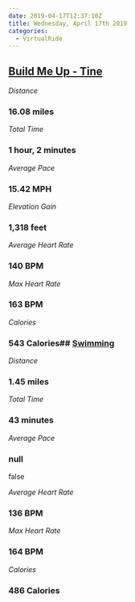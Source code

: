 ```yaml
---
date: 2019-04-17T12:37:10Z
title: Wednesday, April 17th 2019
categories:
  - VirtualRide
---
```

## [Build Me Up - Tine](https://www.strava.com/activities/2296665859)

_Distance_

### 16.08 miles

_Total Time_

### 1 hour, 2 minutes

_Average Pace_

### 15.42 MPH

_Elevation Gain_

### 1,318 feet

_Average Heart Rate_

### 140 BPM

_Max Heart Rate_

### 163 BPM

_Calories_

### 543 Calories## [Swimming](https://www.strava.com/activities/2297678999)

_Distance_

### 1.45 miles

_Total Time_

### 43 minutes

_Average Pace_

### null

false

_Average Heart Rate_

### 136 BPM

_Max Heart Rate_

### 164 BPM

_Calories_

### 486 Calories